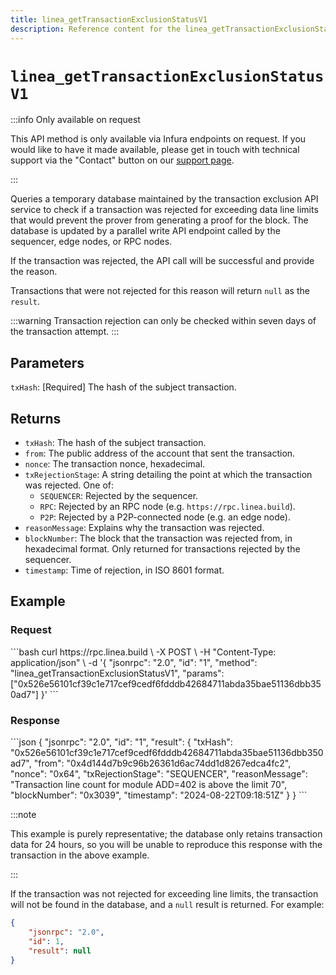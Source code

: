 ```yaml
---
title: linea_getTransactionExclusionStatusV1
description: Reference content for the linea_getTransactionExclusionStatusV1 method.
---
```



# `linea_getTransactionExclusionStatusV1`

:::info Only available on request

This API method is only available via Infura endpoints on request. If you would like to have it 
made available, please get in touch with technical support via the "Contact" button on our 
[support page](https://support.linea.build/).

:::

Queries a temporary database maintained by the transaction exclusion API service to check if a 
transaction  was rejected for exceeding data line limits that would prevent the prover from 
generating a proof for the block. The database is updated by a parallel write API endpoint called 
by the sequencer, edge nodes, or RPC nodes.

If the transaction was rejected, the API call will be successful and provide the reason. 

Transactions that were not rejected for this reason will return `null` as the `result`. 

:::warning
Transaction rejection can only be checked within seven days of the transaction attempt.
:::

## Parameters

`txHash`: [Required] The hash of the subject transaction.

## Returns

- `txHash`: The hash of the subject transaction. 
- `from`: The public address of the account that sent the transaction. 
- `nonce`: The transaction nonce, hexadecimal. 
- `txRejectionStage`: A string detailing the point at which the transaction was rejected. One of:
    - `SEQUENCER`: Rejected by the sequencer.
    - `RPC`: Rejected by an RPC node (e.g. `https://rpc.linea.build`).
    - `P2P`: Rejected by a P2P-connected node (e.g. an edge node). 
- `reasonMessage`: Explains why the transaction was rejected. 
- `blockNumber`: The block that the transaction was rejected from, in hexadecimal format. Only 
returned for transactions rejected by the sequencer. 
- `timestamp`: Time of rejection, in ISO 8601 format. 

## Example

### Request

<Tabs>
    <TabItem value="cURL">
        ```bash
        curl https://rpc.linea.build \
        -X POST \
        -H "Content-Type: application/json" \
        -d '{
            "jsonrpc": "2.0",
            "id": "1",
            "method": "linea_getTransactionExclusionStatusV1",
            "params": ["0x526e56101cf39c1e717cef9cedf6fdddb42684711abda35bae51136dbb350ad7"]
        }'
        ```
    </TabItem>
</Tabs>

### Response

<Tabs>
    <TabItem value="JSON">
        ```json
        {
            "jsonrpc": "2.0",
            "id": "1",
            "result": {
                "txHash": "0x526e56101cf39c1e717cef9cedf6fdddb42684711abda35bae51136dbb350ad7",
                "from": "0x4d144d7b9c96b26361d6ac74dd1d8267edca4fc2",
                "nonce": "0x64",
                "txRejectionStage": "SEQUENCER",
                "reasonMessage": "Transaction line count for module ADD=402 is above the limit 70",
                "blockNumber": "0x3039",
                "timestamp": "2024-08-22T09:18:51Z"
            }
        }
        ```
    </TabItem>
</Tabs>

:::note

This example is purely representative; the database only retains transaction data for 24 hours, so
you will be unable to reproduce this response with the transaction in the above example.

:::

If the transaction was not rejected for exceeding line limits, the transaction will not be found 
in the database, and a `null` result is returned. For example:

```json
{
    "jsonrpc": "2.0",
    "id": 1,
    "result": null
}
```

